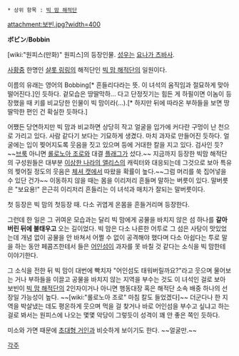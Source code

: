  * 상위 항목 : [[빅 맘 해적단]]

attachment:보빈.jpg?width=400

'''ボビン'''/'''Bobbin'''

[wiki:"원피스(만화)" 원피스]의 등장인물. [[성우]]는 [[요나가 츠바사]].

[[사황]]중 한명인 [[샬롯 링링]]의 해적단인 [[빅 맘 해적단]]의 일원이다. 

이름의 유래는 영어의 Bobbing[* 흔들리다라는 뜻. 이 녀석의 움직임과 절묘하게 맞아 떨어진다.]인 듯하다. 겉모습은 땅딸막하... 다고 단정짓기는 힘든 게 하필이면 이놈이 등장했을 때 키를 비교당한 인물이 빅 맘이라(...).[* 하지만 뒤에 따라온 부하들을 보면 땅딸막한 편인 건 확실한 듯하다.]

어쨌든 당연하지만 빅 맘과 비교하면 상당히 작고 얼굴을 입가에 커다란 구멍이 난 천으로 가리고 있다. 사람 같다기 보다는 기묘하게 생겼다. 마치 과자로 만들어진 듯하다. 얼굴에는 입이 찢어지도록 웃음을 짓고 있으며 등에 거대한 칼을 지고 있다. 검사인 듯? ~~[[브룩]] 아니면 [[롤로노아 조로]]와 대결 [[플래그]]가 섰다.~~ 지금까지 등장한 빅맘 해적단의 구성원들은 대부분 [[이상한 나라의 앨리스]]의 캐릭터와 대응되는데 그것으로 보아 특유의 찢어질 정도의 웃음은 [[체셔 캣]]에서 따왔을 확률이 높다.~~그럼 머리를 쑥 집어넣을 수 있단 건가~~ 이동하지 않을 때는 몸을 이리저리 흔들며 말하는 버릇이 있다. 말버릇은 "보요용!" 은근히 이리저리 흔들리는 이 녀석과 매치가 잘되는 말버릇이다.

첫 등장은 빅 맘의 첫등장 때. 다소 귀엽게 온몸을 흔들거리며 등장한다. 

그런데 한 일은 그 귀여운 모습과는 달리 빅 맘에게 공물을 바치지 않은 섬 하나를 '''갈아버린 뒤에 불태우고''' 오는 길이었다. 빅 맘은 다소 나른한 어투로 그 섬은 사탕이 맛있었는데 개념 없이 공물을 안 바쳐서 어쩔 수 없이 공격해야 했다며 다소 아쉽다는 투로 말을 하는 동안 페콤즈한테서 들은 [[어인섬]]이 과자를 못 바칠 것 같다는 소식을 빅 맘한테 이야기한다.

그 소식을 전한 뒤 빅 맘이 대번에 빡치자 "어인섬도 태워버릴까요?"라고 웃으며 물어보는 거나 부하들을 이끌고 공물을 바치지 않는 지역을 부수는 것도 이 녀석인 걸로 보아 보빈이 [[빅 맘 해적단]]의 2인자이거나 아니면 행동대장 혹은 해적단 소속 배중 하나의 선장일 가능성이 높다. ~~[wiki:"롤로노아 조로" 마침 칼도 들었겠다]~~ 더군다나 한 지역을 박살냈는 데도 평온하게 웃으며 먹을 걸 찾거나 바로 어인섬을 부수고 싶냐고 하는 걸로 봐서는 원피스에 나오는 몇몇 악당이 그렇듯이 성격이 꽤 안 좋은 쪽인 듯하다.

미소와 가면 때문에 [[초대형 거인]]과 비슷하게 보이기도 한다. ~~얼굴만.~~


[[각주]]
